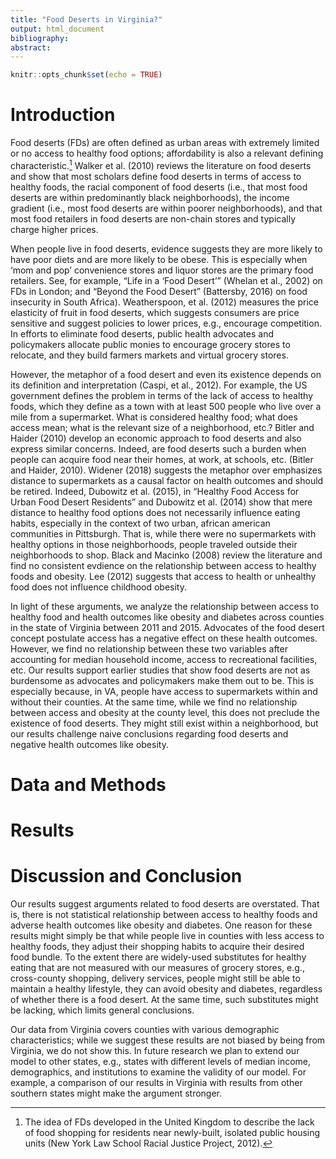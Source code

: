 ---
title: "Food Deserts in Virginia?"
output: html_document
bibliography: 
abstract:
---

```{r setup, include=FALSE}
knitr::opts_chunk$set(echo = TRUE)
```

# Introduction

Food deserts (FDs) are often defined as urban areas with extremely limited or no access to healthy food options; affordability is also a relevant defining characteristic.^[The idea of FDs developed in the United Kingdom to describe the lack of food shopping for residents near newly-built, isolated public housing units (New York Law School Racial Justice Project, 2012).] Walker et al. (2010) reviews the literature on food deserts and show that most scholars define food deserts in terms of access to healthy foods, the racial component of food deserts (i.e., that most food deserts are within predominantly black neighborhoods), the income gradient (i.e., most food deserts are within poorer neighborhoods), and that most food retailers in food deserts are non-chain stores and typically charge higher prices. 

When people live in food deserts, evidence suggests they are more likely to have poor diets and are more likely to be obese. This is especially when ‘mom and pop’ convenience stores and liquor stores are the primary food retailers. See, for example, “Life in a ‘Food Desert’” (Whelan et al., 2002) on FDs in London; and "Beyond the Food Desert” (Battersby, 2016) on food insecurity in South Africa). Weatherspoon, et al. (2012) measures the price elasticity of fruit in food deserts, which suggests consumers are price sensitive and suggest policies to lower prices, e.g., encourage competition. In efforts to eliminate food deserts, public health advocates and policymakers allocate public monies to encourage grocery stores to relocate, and they build farmers markets and virtual grocery stores. 

However, the metaphor of a food desert and even its existence depends on its definition and interpretation (Caspi, et al., 2012). For example, the US government defines the problem in terms of the lack of access to healthy foods, which they define as a town with at least 500 people who live over a mile from a supermarket. What is considered healthy food; what does access mean; what is the relevant size of a neighborhood, etc.? Bitler and Haider (2010) develop an economic approach to food deserts and also express similar concerns. Indeed, are food deserts such a burden when people can acquire food near their homes, at work, at schools, etc. (Bitler and Haider, 2010). Widener (2018) suggests the metaphor over emphasizes distance to supermarkets as a causal factor on health outcomes and should be retired. Indeed, Dubowitz et al. (2015), in “Healthy Food Access for Urban Food Desert Residents” and Dubowitz  et al. (2014) show that mere distance to healthy food options does not necessarily influence eating habits, especially in the context of two urban, african american communities in Pittsburgh. That is, while there were no supermarkets with healthy options in those neighborhoods, people traveled outside their neighborhoods to shop. Black and Macinko (2008) review the literature and find no consistent evdience on the relationship between access to healthy foods and obesity. Lee (2012) suggests that access to health or unhealthy food does not influence childhood obesity. 

In light of these arguments, we analyze the relationship between access to healthy food and health outcomes like obesity and diabetes across counties in the state of Virginia between 2011 and 2015. Advocates of the food desert concept postulate access has a negative effect on these health outcomes. However, we find no relationship between these two variables after accounting for median household income, access to recreational facilities, etc. Our results support earlier studies that show food deserts are not as burdensome as advocates and policymakers make them out to be. This is especially because, in VA, people have access to supermarkets within and without their counties. At the same time, while we find no relationship between access and obesity at the county level, this does not preclude the existence of food deserts. They might still exist within a neighborhood, but our results challenge naive conclusions regarding food deserts and negative health outcomes like obesity.

# Data and Methods

# Results

# Discussion and Conclusion

Our results suggest arguments related to food deserts are overstated. That is, there is not statistical relationship between access to healthy foods and adverse health outcomes like obesity and diabetes. One reason for these results might simply be that while people live in counties with less access to healthy foods, they adjust their shopping habits to acquire their desired food bundle. To the extent there are widely-used substitutes for healthy eating that are not measured with our measures of grocery stores, e.g., cross-county shopping, delivery services, people might still be able to maintain a healthy lifestyle, they can avoid obesity and diabetes, regardless of whether there is a food desert. At the same time, such substitutes might be lacking, which limits general conclusions. 

Our data from Virginia covers counties with various demographic characteristics; while we suggest these results are not biased by being from Virginia, we do not show this. In future research we plan to extend our model to other states, e.g., states with different levels of median income, demographics, and institutions to examine the validity of our model. For example, a comparison of our results in Virginia with results from other southern states might make the argument stronger. 